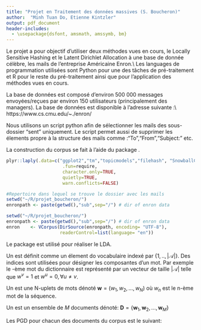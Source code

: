 ```yaml
---
title: "Projet en Traitement des données massives (S. Boucheron)"
author:  "Minh Tuan Do, Etienne Kintzler"
output: pdf_document
header-includes:
  - \usepackage{dsfont, amsmath, amssymb, bm}
---
```

  
\section{Introduction}
Le projet a pour objectif d'utiliser deux méthodes vues en cours, le Locally 
Sensitive Hashing et le Latent Dirichlet Allocation à une base de donnée 
célèbre, les mails de l'entreprise Américaine Enron.\\
Les languages de programmation utilisées sont Python pour une des tâches de 
pré-traitement et R pour le reste du pré-traitement ainsi que pour l'application
des méthodes vues en cours.

\subsection{Description de la base de donnée Enron}
La base de données est composé d'environ 500 000 messages envoyées/reçues par
environ 150 utilisateurs (principalement des managers). La base de données est
disponible à l'adresse suivante :\\
https://www.cs.cmu.edu/~./enron/

\subsection{Construction du corpus et shingling}
  \subsubsection{Pré-traitement et construction du corpus}
Nous utilisons un script python afin de sélectionner les mails des sous-dossier
"sent" uniquement. Le script permet aussi de supprimer les élements propre à la 
structure des mails comme :"To","From","Subject:" etc.

La construction du corpus se fait à l'aide du package \texttt{tm}.

```r
plyr::laply(.data=c("ggplot2","tm","topicmodels","filehash", "SnowballC","slam","textreuse"),
                     .fun=require,
                     character.only=TRUE,
                     quietly=TRUE,
                     warn.conflicts=FALSE)

#Repertoire dans lequel se trouve le dossier avec les mails
setwd("~/R/projet_boucheron/")
enronpath <- paste(getwd(),"sub",sep="/") # dir of enron data
```

```r
setwd("~/R/projet_boucheron/")
enronpath <- paste(getwd(),"sub",sep="/") # dir of enron data
enron    <- VCorpus(DirSource(enronpath, encoding= "UTF-8"), 
                    readerControl=list(language= "en"))    
```

\section{LSH}

\section{Latent Dirichlet Allocation}
Le package \texttt{topicmodels} est utilisé pour réaliser le LDA.

\subsection{Formalisation}
Un \textit{mot} est définit comme un élement do vocabulaire indexé par $\{1,..,|\mathcal{A}|\}$. Des indices sont utilisées pour désigner les composantes d'un mot. Par exemple le \textit{v}-ème mot du dictionnaire est représenté par un vecteur de taille $|\mathcal{A}|$ telle que $w^v=1$ et $w^u=0,\forall u\neq v$.

Un \textit{document} est une N-uplets de mots dénoté $\bm{w}=(w_1,w_2,...,w_N)$ où $w_n$ est le n-ème mot de la séquence.

Un \textit{corpus} est un ensemble de $M$ documents dénoté: $\bm{D}=\{ \bm{w}_1,\bm{w}_2,...,\bm{w}_M \}$ 

\subsection{Présentation du modèle}
Les PGD pour chacun des documents \textbf{w} du corpus \textit{\textbf{D}} est le suivant:

\begin{enumerate}
  \item Choisir $N\sim\mathcal{P}(\xi)$
  \item Choisir $\theta\sim\text{Dir}(\alpha)$
  \item Pour chacun des $N$ mot $w_n$:
  \begin{enumerate}
    \item Choisir un topic $z_n\sim\mathcal{M}(\theta)$
    \item Choisir un mot $w_n$ a partir de $p(w_n|z_n,\beta)$, une probabilité d'une loi multinomiale conditionné par le topic $z_n$
  \end{enumerate}
\end{enumerate}
